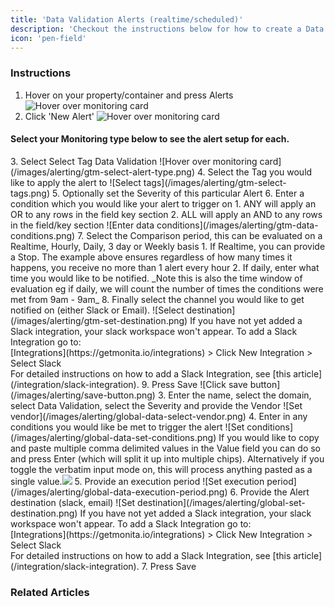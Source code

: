 ```yaml
---
title: 'Data Validation Alerts (realtime/scheduled)'
description: 'Checkout the instructions below for how to create a Data Validation Alert in Monita'
icon: 'pen-field'
---
```


### Instructions
1. Hover on your property/container and press Alerts
![Hover over monitoring card](/images/alerting/alerting-monitoring-card.png)
2. Click 'New Alert'
![Hover over monitoring card](/images/alerting/alerting-alerts-list.png)

#### Select your Monitoring type below to see the alert setup for each. 
<AccordionGroup>
    <Accordion title="For Google Tag Manager Containers">
        3. Select Select Tag Data Validation
        ![Hover over monitoring card](/images/alerting/gtm-select-alert-type.png)
        4. Select the Tag you would like to apply the alert to
        ![Select tags](/images/alerting/gtm-select-tags.png)
        5. Optionally set the Severity of this particular Alert
        6. Enter a condition which you would like your alert to trigger on
            1. ANY will apply an OR to any rows in the field key section
            2. ALL will apply an AND to any rows in the field/key section
        ![Enter data conditions](/images/alerting/gtm-data-conditions.png)
        7. Select the Comparison period, this can be evaluated on a Realtime, Hourly, Daily, 3 day or Weekly basis
            1. If Realtime, you can provide a Stop. The example above ensures regardless of how many times it happens, you receive no more than 1 alert every hour
            2. If daily, enter what time you would like to be notified. _Note this is also the time window of evaluation eg if daily, we will count the number of times the conditions were met from 9am - 9am_
        8. Finally select the channel you would like to get notified on (either Slack or Email).
        ![Select destination](/images/alerting/gtm-set-destination.png)
        <Note>If you have not yet added a Slack integration, your slack workspace won't appear. To add a Slack Integration go to: <br/>[Integrations](https://getmonita.io/integrations) > Click New Integration  > Select Slack<br />For detailed instructions on how to add a Slack Integration, see [this article](/integration/slack-integration).</Note>
        9. Press Save
        ![Click save button](/images/alerting/save-button.png)
    </Accordion>
    <Accordion title="For Global Monitoring Container (Tealim/Adobe Launch/GTM/Tag Commander/JS)">
        3. Enter the name, select the domain, select Data Validation, select the Severity and provide the Vendor
        ![Set vendor](/images/alerting/global-data-select-vendor.png)
        4. Enter in any conditions you would like be met to trigger the alert
        ![Set conditions](/images/alerting/global-data-set-conditions.png)
        <Tip>If you would like to copy and paste multiple comma delimited values in the Value field you can do so and press Enter (which will split it up into multiple chips). Alternatively if you toggle the verbatim input mode on, this will process anything pasted as a single value.<img src="/images/alerting/global-set-verbatim-mode.png" /></Tip>
        5. Provide an execution period
        ![Set execution period](/images/alerting/global-data-execution-period.png)
        6. Provide the Alert destination (slack, email)
        ![Set destination](/images/alerting/global-set-destination.png)
        <Note>If you have not yet added a Slack integration, your slack workspace won't appear. To add a Slack Integration go to: <br/>[Integrations](https://getmonita.io/integrations) > Click New Integration  > Select Slack<br />For detailed instructions on how to add a Slack Integration, see [this article](/integration/slack-integration).</Note>
        7. Press Save
    </Accordion>

</AccordionGroup>

### Related Articles
